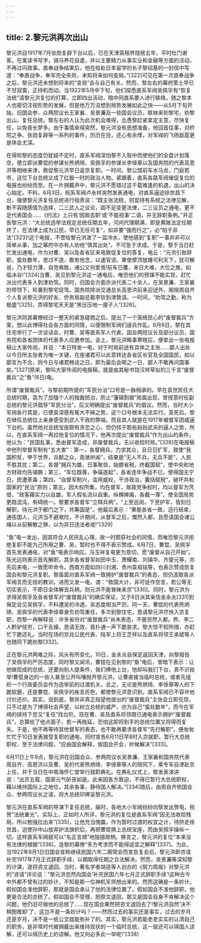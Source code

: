 ```yaml
---
---
---
```

title: 2.黎元洪再次出山
---




黎元洪自1917年7月张勋复辟下台以后，已在天津英租界隐居五年，平时杜门谢客，在寓读书写字，骑马养花自遣，并以主要精力从事实业和金融等方面的活动，不再过问政事。直奉战争结束后，他在给赴日本留学的长子黎绍基的一封信中写道：“奉直战争，奉军完全失败，未知将来如何变局。”[322]可见在第一次直奉战争之后，黎元洪还未想到将来的“变局”会与自己有关。然而，黎左右的幕府策士早已不甘寂寞，正待机而动。当1922年5月中下旬，他们探悉直系军阀吴佩孚有“恢复法统”请黎元洪复位的打算，立即四出活动，暗中同直系要人进行联络。随之黎本人也密切注视形势的发展，但是他万万没想到局势发展如此之快——从5月下旬开始，旧国会参、众两院议长王家襄、吴景濂及一些国会议员，联袂来到黎宅，劝黎出山，复任总统。黎左右的人认为此次机会难得，怂恿黎赶紧拿定主意，尽快复任，以免夜长梦多。由于事情来得突然，黎元洪没有思想准备，他回首往事，对府院之争、张勋复辟等一系列的事件，历历在目，还心有余悸，对军阀的飞扬跋扈更是体会尤深。

在得知黎的态度仍犹疑不定时，直系军阀深怕黎不入彀中而使他们的全盘计划落空，便立即派曹锟的参谋长熊炳琦、吴佩孚的参谋长李倬章以及国务院的代表高恩洪等相继来津，敦促黎元洪早日返京复职。一时间，黎公馆前车水马龙，门庭若市，这位下台总统又成了红极一时的政治人物。紧跟着，直系各路军阀催促复位的电报也纷纷而至。在一片拥戴声中，黎元洪不愿错过这千载难逢的机遇，出山的决心始定。不料，6月3日，皖系军阀卢永祥突然发表通电，对直系逼迫徐世昌下台，强使黎元洪复任总统进行指责说：“既主张法统，则宜持有系统之法律见解，断不容随感情为选择，二三武人之议论，固不足变更法律，二三议员之通电，更不足代表国会……《约法》上只有‘因故去职’或‘不能视事’二语，并无辞职条例。”并正告黎元洪：“大总统选举法规定总统任期五年，河间代理期满，即是黄陂法定任期终了，在法律上成为公民，早已无任可复”，如非要“强而行之”，必“陷于非法”[323]!这个电报，不啻给黎元洪泼了一盆冷水，使他感到“复职”一事并非可以简单从事，加之幕府中亦有人劝他“慎其出处”，不可急于求成。于是，黎于当日赶忙发出通电，作为对曹、吴以及各省区来电敦促复位的答复，电云：“元洪引咎辞职，蛰处数年，思过不遑，敢有他念，以速官谤。果使摩顶放踵可利天下，犹可解说，乃才轻力薄，自觉弗胜，诸公又何爱焉!前车已覆，来日大难，大位之推，如临冰谷!”[324]当曹、吴见到黎元洪这一通电后，唯恐他们的预谋不能实现，赶忙派出代表多人到津劝驾。同时，旧国会方面亦派代表二十余人，在吴景濂、王家襄的带领下，轮番到黎宅促驾。国务院除派交通总长高恩洪前来迎迓外，阁揆周自齐个人复派黎元洪的好友、侨务局副总裁李钦到津敦请。一时间，“劝驾之勤，称为极盛”[325]，弄得黎宅天天是“黑压压地一屋子人”[326]。

黎元洪同其幕僚经过一整天的紧急磋商之后，提出了一个笼络民心的“废督裁兵”方案，想以此博得社会各方面的同情，以便限制军阀们逞兵作乱。6月6日，黎在其住宅举行了一次谈话会，时曹、吴等直系军人代表，国会两院议长及部分议员，国务院和各省团体的代表多人应邀参加。会上，黎元洪略事寒暄后，便拿出一张电报稿让大家传阅，并说：“本日特发一电，对于时局前途有具体之主张……鄙人出处以今日所主张者为唯一关键，在座诸君可以此意转达各省区长官及全国国民，如以鄙言为不合，则今日与诸君畅谈之日，即为最后会晤之一日，鄙人不敢再问国事矣。”[327]原来，黎叫大家传阅的电报稿，就是由其秘书饶汉祥草拟的三千言“废督裁兵”之“鱼”(6日)电。

所谓“废督裁兵”，与黎前期所提的“军民分治”口号是一脉相承的。早在袁世凯任大总统时期，袁为了加强个人的独裁统治，防止“藩镇割据”局面出现，曾授意时任副总统的黎元洪倡导“军民分治”，后又明确提出“废督裁兵”的倡议。然而，当时大小军阀各行其是，已使袁深感有尾大不掉之势，这个口号根本无法实行。袁死后，黎在继任总统位上亲身感受到武人干政的弊端，而且其人就是在1917年被督军团威逼下台的。虽然他对总统宝座颇有贪恋之心，但仍怵于那些赳赳武夫的逼人之势，所以，在直系军阀一再拉他复位的情况下，他再次提出“废督裁兵”作为出山的条件。他认为：“民国乱事，悉由督军造成，非废督裁兵，无以收拾时局。”[328]在电报稿中他列举督军制有“五大害”：第一，各督拥兵，力求其众，且日日扩军，致使“我国积贫，甲于世界，兵额之众，竟骇听闻”，结果是“无人不兵，无兵不匪”，人民不胜其扰；第二，各督“拥兵为雄，日事聚敛，始挪省税，终截国赋”，使中央和地方财政均告竭蹶；第三，“军位既尊，争端遂起”，各省连年争战不已，使得国无宁日，民遭荼毒；第四，“自督军制兴，滥用威权，干涉政治，囊括赋税”，破坏共和国家的“民治”原则；第五，因大权所集，均在督军，故政党争权时，均以督军为凭借，“政客藉实力以自雄，军人假名流以自重。纵横捭阖，各戴一尊”，使全国局势更趋混沌，有碍统一。黎要求各督军“立释兵柄”，“上至巡阅，下至护军，皆刻日解职，待元洪于都门之下，共筹国是”。他最后表示：“果能各省一致，迅行结束，通告国人，元洪当不避艰险，不计期间，从督军之后，慨然入都，且愿请国会诸公绳以从前解散之罪，以为异日违法者戒!”[329]

“鱼”电一发出，因其符合人民厌乱心理，故一时颇获社会的同情，而唯恐黎元洪拒绝复职不能为己所用之曹、吴，暂时也不得不表示赞成。6月7日，曹锟、吴佩孚首先发表通电，对“鱼”电表示响应。冯玉祥复电更为恳切，愿“废督从自己开始”。陈光远则表示首先解职。其余各省督军如田中玉、萧耀南、刘镇华、齐燮元等，亦先后来电，一致愿听命令。西南方面如四川刘湘、贵州袁祖铭等，也表示赞成恢复国会和黎元洪复职。黎虽面对直系军阀一致拥护“废督裁兵”的表态，但仍汲取各派军阀言而无信的教训，进而又发一电，谓：“救国大计，非可徒作空言，若公等无切实表示，不即日全体解去兵柄，则元洪不能冒昧来京”[330]。同时，黎元洪为求得吴佩孚及各省督军对“废督裁兵”的确实保证，又于8日派其亲信金永炎[331]到保定会见吴佩孚，不料遭吴的冷遇，吴态度相当严厉。同一天，曹锟的代表熊炳琦、吴佩孚的代表李倬章身负劝驾重任，多次到黎住宅，恳请黎元洪尽快入京复职，而黎一再解释说：许多省份对“废督裁兵”尚未表态，不能贸然入都。熊、李二人黔驴技穷，口干舌燥，恳请无效，竟扑通一声下跪哀求。黎大惊不知所措，亦赶忙下跪还礼。当时在场的京兆公民代表、陆军上将王芝祥以及直系将领王承斌等人也随同下跪劝黎[332]。

正在黎元洪两难之际，风头有所变化。10日，金永炎自保定返回天津，向黎报告了吴佩孚的严厉态度，同时黎又闻讯，曹锟在见到黎的“鱼”电后，曾暗下表示：让他做现成的总统，还要向别人提条件，我们捧他上台，他却叫我们下台，真不识抬举!曹锟身边的一些人甚至公开叫嚷抛开黎元洪，让曹直接当临时总统，或者先组织一个行政委员会作为选举前的过渡机关。总之，无论是熊炳琦、李倬章等人的下跪软磨，还是曹锟、吴佩孚的疾言厉色，都使黎元洪意识到，直系军阀已不容许他讨价还价。其实，说到底，黎并非真正指望他提出的“废督裁兵”主张会立即兑现，只不过是为了博得社会声望，以树立总统的威严，亦为自己“蛰处数年”，而今在军阀的挟持下忽又“复任”找台阶。现在曹、吴及直系将领既已通电表示拥护“废督裁兵”，总算给了他点面子，若一再拖延，恐怕这即将到手的总统位置又将得而复失。于是，他不再等待其他督军的表态，也不敢再要求各督军“先行解职”，便匆匆忙忙于10日发表接受复职的通电，同时宣告6月11日早8时入京就职，暂行大总统职权，至于法律问题，“应由国会解释，俟国会开会，听候解决”[333]。

6月11日上午8点，黎元洪在旧国会众、参两院议长吴景濂、王家襄和国务院代表周自齐、高恩洪以及曹、吴的代表熊炳琦、李倬章等人的陪同下，乘专车自津赴京上任，并于当日在中南海怀仁堂举行就职典礼。在典礼仪式上，黎发表演讲说：“出京五载，国家元气斫丧如是。此来因各方敦迫，不得已暂行大总统职权，藉以维持国际上之地位，其余各事，静待国人解决。”[334]随后，由周自齐依国会众、参两院议长之请，将大总统印捧呈黎元洪。

黎元洪在直系军阀的导演下复任总统，届时，各地大小军阀纷纷向黎发出贺电，祝贺“法统重光”。实际上，正如时人所评，黎元洪的复位是直系军阀“因无法收拾残局，所以勉强拉出来”[335]，让他充当傀儡，作为暂时过渡的权宜之计，待挤走徐世昌，迫使孙中山放弃护法旗帜后，再把曹锟换上总统宝座，而由吴佩孚操纵一切，这样直系军阀就可以“名正言顺”地独擅政柄。换言之，黎元洪的复位“本来没有法律的根据”[336]，连黎的幕僚“多方考求而不能得适宜之解释”[337]。为此，当1922年8月1日旧国会宣称继续民国六年二期常会而宣告复会后，黎元洪即咨请补完1917年7月正式辞职手续，以期取得任期之合法解决。然而，吴景濂等深知黎的计谋，遂将咨文退回。当时，著名学者胡适等人创办的《努力周报》对黎元洪的“咨请”评论说：“黎元洪忽然向国会‘补完民国六年七月正式辞职手续’!这种古今中外都不曾有过的妙计，不知是那一位神机军师想出来的。然而这确是一条妙计。假如国会准他辞职，那就是国会承认了他的法律位置了。假如国会不准他辞职，他更是合法的总统了。假如国会不受理，把原文退回，那又是国会自身不肯解决这个问题，他仍旧可做他的总统了……现在国会果然把咨文退回去了!黎元洪自然‘决不稍图推卸’了，这岂不是一条妙计吗？——然而过去的事实还是事实，过去的岁月还是岁月，决不是一纸公文就能弥补了的。其实，黎元洪若能老老实实的认清自己的职务，是非常时代被拥戴出来维持现状的一个临时总统，这一层还可以得国人谅解，还可以得历史上的谅解。他又何必多此一举呢!”[338]